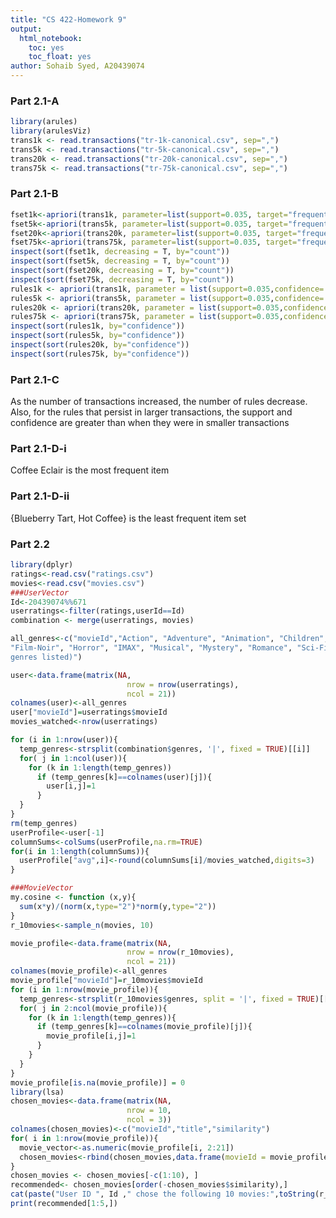```yaml
---
title: "CS 422-Homework 9"
output: 
  html_notebook:
    toc: yes
    toc_float: yes
author: Sohaib Syed, A20439074
---
```


### Part 2.1-A
```r
library(arules)
library(arulesViz)
trans1k <- read.transactions("tr-1k-canonical.csv", sep=",")
trans5k <- read.transactions("tr-5k-canonical.csv", sep=",")
trans20k <- read.transactions("tr-20k-canonical.csv", sep=",")
trans75k <- read.transactions("tr-75k-canonical.csv", sep=",")
```

### Part 2.1-B
```r
fset1k<-apriori(trans1k, parameter=list(support=0.035, target="frequent itemsets"))
fset5k<-apriori(trans5k, parameter=list(support=0.035, target="frequent itemsets"))
fset20k<-apriori(trans20k, parameter=list(support=0.035, target="frequent itemsets"))
fset75k<-apriori(trans75k, parameter=list(support=0.035, target="frequent itemsets"))
inspect(sort(fset1k, decreasing = T, by="count"))
inspect(sort(fset5k, decreasing = T, by="count"))
inspect(sort(fset20k, decreasing = T, by="count"))
inspect(sort(fset75k, decreasing = T, by="count"))
rules1k <- apriori(trans1k, parameter = list(support=0.035,confidence=.7))
rules5k <- apriori(trans5k, parameter = list(support=0.035,confidence=.7))
rules20k <- apriori(trans20k, parameter = list(support=0.035,confidence=.7))
rules75k <- apriori(trans75k, parameter = list(support=0.035,confidence=.7))
inspect(sort(rules1k, by="confidence"))
inspect(sort(rules5k, by="confidence"))
inspect(sort(rules20k, by="confidence"))
inspect(sort(rules75k, by="confidence"))


```
### Part 2.1-C 
As the number of transactions increased, the number of rules decrease. Also, for the rules that persist in larger transactions, the support and confidence are greater than when they were in smaller transactions

### Part 2.1-D-i
Coffee Eclair is the most frequent item 

### Part 2.1-D-ii
{Blueberry Tart, Hot Coffee} is the least frequent item set

### Part 2.2
```r
library(dplyr)
ratings<-read.csv("ratings.csv")
movies<-read.csv("movies.csv")
###UserVector
Id<-20439074%%671
userratings<-filter(ratings,userId==Id)
combination <- merge(userratings, movies)

all_genres<-c("movieId","Action", "Adventure", "Animation", "Children", "Comedy", "Crime", "Documentary", "Drama", "Fantasy",
"Film-Noir", "Horror", "IMAX", "Musical", "Mystery", "Romance", "Sci-Fi", "Thriller", "War", "Western", "(no
genres listed)")

user<-data.frame(matrix(NA,    
                          nrow = nrow(userratings),
                          ncol = 21))
colnames(user)<-all_genres
user["movieId"]=userratings$movieId
movies_watched<-nrow(userratings)

for (i in 1:nrow(user)){
  temp_genres<-strsplit(combination$genres, '|', fixed = TRUE)[[i]]
  for( j in 1:ncol(user)){
    for (k in 1:length(temp_genres))
      if (temp_genres[k]==colnames(user)[j]){
        user[i,j]=1
      }
  }
}
rm(temp_genres)
userProfile<-user[-1]
columnSums<-colSums(userProfile,na.rm=TRUE)
for(i in 1:length(columnSums)){
  userProfile["avg",i]<-round(columnSums[i]/movies_watched,digits=3) 
}

###MovieVector
my.cosine <- function (x,y){
  sum(x*y)/(norm(x,type="2")*norm(y,type="2"))
}
r_10movies<-sample_n(movies, 10)

movie_profile<-data.frame(matrix(NA,    
                          nrow = nrow(r_10movies),
                          ncol = 21))
colnames(movie_profile)<-all_genres
movie_profile["movieId"]=r_10movies$movieId
for (i in 1:nrow(movie_profile)){
  temp_genres<-strsplit(r_10movies$genres, split = '|', fixed = TRUE)[[i]]
  for( j in 2:ncol(movie_profile)){
    for (k in 1:length(temp_genres)){
      if (temp_genres[k]==colnames(movie_profile)[j]){
        movie_profile[i,j]=1
      }
    }
  }
}
movie_profile[is.na(movie_profile)] = 0
library(lsa)
chosen_movies<-data.frame(matrix(NA,    
                          nrow = 10,
                          ncol = 3))
colnames(chosen_movies)<-c("movieId","title","similarity")
for( i in 1:nrow(movie_profile)){
  movie_vector<-as.numeric(movie_profile[i, 2:21])
  chosen_movies<-rbind(chosen_movies,data.frame(movieId = movie_profile[i, 1], title = movies[which(movies$movieId == movie_profile[i, 1]), 2], similarity = my.cosine(userProfile["avg",], movie_vector)))
}
chosen_movies <- chosen_movies[-c(1:10), ]
recommended<- chosen_movies[order(-chosen_movies$similarity),]
cat(paste("User ID ", Id ," chose the following 10 movies:",toString(r_10movies$movieId),"\n","Of these, the following 5 movies are recommended:"))
print(recommended[1:5,])

```